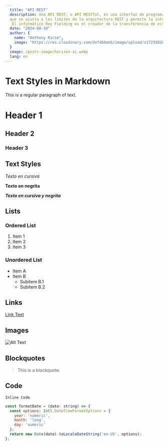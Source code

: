 ```yaml
---
  title: "API REST"
  description: Una API REST, o API RESTful, es una interfaz de programación de aplicaciones (API o API web) 
  que se ajusta a los límites de la arquitectura REST y permite la interacción con los servicios web de RESTful.
   El informático Roy Fielding es el creador de la transferencia de estado representacional (REST).
  date: "2024-08-10"
  author: {
    name: "Anthony Ricse",
    image: "https://res.cloudinary.com/dxf4bbmnb/image/upload/v1723582868/photo.jpg"
  }
  image: /posts-image/horizon-ai.webp
  lang: en
---
```


# Text Styles in Markdown

This is a regular paragraph of text.

# Header 1

## Header 2

### Header 3

## Text Styles

_Texto en cursiva_

**Texto en negrita**

**_Texto en cursiva y negrita_**

## Lists

### Ordered List

1. Item 1
2. Item 2
3. Item 3

### Unordered List

- Item A
- Item B
  - Subitem B.1
  - Subitem B.2

## Links

[Link Text](https://www.example.com)

## Images

![Alt Text](/portfolio-logo.png)

## Blockquotes

> This is a blockquote.

## Code

`Inline Code`

```javascript
const formatDate = (date: string) => {
  const options: Intl.DateTimeFormatOptions = {
    year: 'numeric',
    month: 'long',
    day: 'numeric'
  };
  return new Date(date).toLocaleDateString('en-US', options);
};
```

